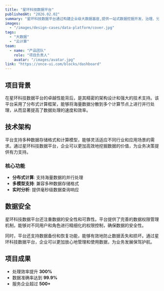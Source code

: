 ```yaml
---
title: "星环科技数据平台"
publishedAt: "2026.02.02"
summary: "星环科技数据平台通过构建企业级大数据基座,提供一站式数据挖掘开发、治理、分析与运营能力,助力企业实现数字化转型。该平台拥有一套通用的闭环数据管理流程,首先解决数据准确性的痛点,为企业业务的数据处理需求。"
images:
  - "/images/design-cases/data-platform/cover.jpg"
tags:
  - "大数据"
  - "云计算"
team:
  - name: "产品团队"
    role: "项目负责人"
    avatar: "/images/avatar.jpg"
link: "https://once-ui.com/blocks/dashboard"
---
```


## 项目背景

在星环科技数据平台的卓越性能背后，是其精密的架构设计和强大的技术支持。该平台采用了分布式计算框架，能够将海量数据分散到多个计算节点上进行并行处理，从而显著提高了数据处理的速度和效率。

## 技术架构

平台支持多种数据存储格式和计算模型，能够灵活适应不同行业和应用场景的需求。通过星环科技数据平台，企业可以更加高效地挖掘数据的价值，为业务决策提供有力支持。

### 核心功能

- **分布式计算**: 支持海量数据的并行处理
- **多模型支持**: 兼容多种数据存储格式
- **实时分析**: 提供毫秒级数据查询响应

## 数据安全

星环科技数据平台还注重数据的安全性和可靠性。平台提供了完善的数据权限管理机制，能够对不同用户和角色进行精细化的权限控制，确保数据的安全性。

同时，平台还支持数据备份和恢复功能，能够有效地防止数据丢失和损坏。通过星环科技数据平台，企业可以更加放心地管理和使用数据，为业务发展保驾护航。

## 项目成果

- 处理效率提升 **300%**
- 数据准确率达到 **99.9%**
- 服务企业超过 **500+**

